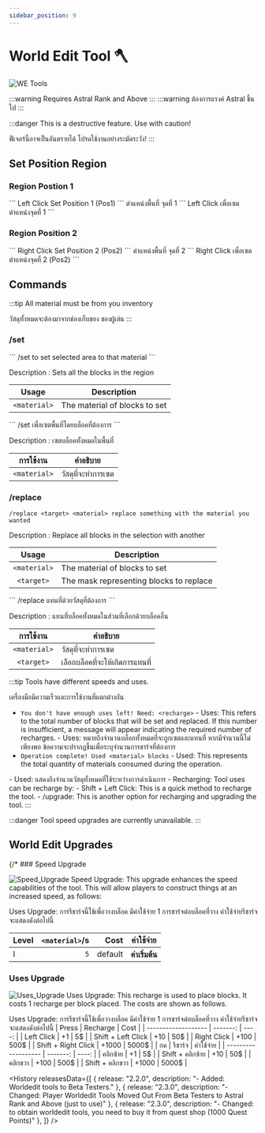 ```yaml
---
sidebar_position: 9
---
```



# World Edit Tool 🪓
<GenMetaData 
  description="A tool that helps you build and modify the world faster."
  keywords="Tool, Build, Builder, Upgrades, World edit upgrades, World edit tool, lamalia world edit, World edit lamalia"
/>

![WE Tools](\img\doc\features\we_tools\WE_Tool.gif)

<EN>
:::warning Requires Astral Rank and Above
:::
</EN>
<TH>
:::warning ต้องการแรงค์ Astral ขึ้นไป 
:::
</TH>

:::danger
<EN>This is a destructive feature. Use with caution!</EN>
<TH>ฟีเจอร์นี้อาจเป็นอันตรายได้ โปรดใช้งานอย่างระมัดระวัง!</TH>
:::

## Set Position Region


### Region Postion 1
<EN>
```
Left Click Set Position 1 (Pos1)
```
</EN>
<TH>
ตำแหน่งพื้นที่ จุดที่ 1
```
Left Click เพื่อเซตตำแหน่งจุดที่ 1
```
</TH>

### Region Position 2

<EN>
```
Right Click Set Position 2 (Pos2)
```
</EN>
<TH>
ตำแหน่งพื้นที่ จุดที่ 2
```
Right Click เพื่อเซตตำแหน่งจุดที่ 2 (Pos2)
```
</TH>



## Commands

:::tip
<EN>All material must be from you inventory</EN>
<TH>วัสดุทั้งหมดจะต้องมาจากช่องเก็บของ ของผู้เล่น</TH>
:::


### /set
<EN>
```
/set <material> to set selected area to that material
```

Description : Sets all the blocks in the region

|    Usage     | Description                   |
| :----------: | ----------------------------- |
| `<material>` | The material of blocks to set |
</EN>

<TH>
```
/set <material> เพื่อเซตพื้นที่โดยบล็อคที่ต้องการ
```

Description : เซตบล็อคทั้งหมดในพื้นที่

|  การใช้งาน   | คำอธิบาย           |
| :----------: | ------------------ |
| `<material>` | วัสดุที่จะทำการเซต |
</TH>

### /replace
<EN>

```
/replace <target> <material> replace something with the material you wanted
```

Description : Replace all blocks in the selection with another

|    Usage     | Description                             |
| :----------: | --------------------------------------- |
| `<material>` | The material of blocks to set           |
|  `<target>`  | The mask representing blocks to replace |

</EN>
<TH>
```
/replace <target> <material> แทนที่ด้วยวัสดุที่ต้องการ
```

Description : แทนที่บล็อคทั้งหมดในส่วนที่เลือกด้วยบล็อคอื่น

|  การใช้งาน   | คำอธิบาย                        |
| :----------: | ------------------------------- |
| `<material>` | วัสดุที่จะทำการเซต              |
|  `<target>`  | เลือกบล็อคที่จะให้เกิดการแทนที่ |
</TH>

:::tip
<EN>Tools have different speeds and uses.</EN>
<TH>เครื่องมือมีความเร็วและการใช้งานที่แตกต่างกัน</TH>

- `You don't have enough uses left! Need: <recharge>`
  <EN>- Uses: This refers to the total number of blocks that will be set and replaced. If this number is insufficient, a message will appear indicating the required number of recharges.</EN>
  <TH>- Uses: หมายถึงจำนวนบล็อกทั้งหมดที่จะถูกเซตและแทนที่ หากมีจำนวนนี้ไม่เพียงพอ ข้อความจะปรากฏขึ้นเพื่อระบุจำนวนการชาร์จที่ต้องการ</TH>
- `Operation complete! Used <material> blocks`
<EN>- Used: This represents the total quantity of materials consumed during the operation.</EN>
<TH>- Used: แสดงถึงจำนวนวัสดุทั้งหมดที่ใช้ระหว่างการดำเนินการ</TH>
- Recharging: Tool uses can be recharge by:
  - Shift + Left Click: This is a quick method to recharge the tool.
  - /upgrade: This is another option for recharging and upgrading the tool.
:::

:::danger
Tool speed upgrades are currently unavailable.
:::

## World Edit Upgrades

{/* ### Speed Upgrade

![Speed_Upgrade](/img/doc/features/we_tools/Speed_Upgrade.png)
<EN>Speed Upgrade: This upgrade enhances the speed capabilities of the tool. This will allow players to construct things at an increased speed, as follows:</EN>
<TH>Uses Upgrade: การรีชาร์จนี้ใช้เพื่อวางบล็อค มีค่าใช้จ่าย 1 การชาร์จต่อบล็อคที่วาง ค่าใช้จ่ายรีชาร์จจะแสดงดังต่อไปนี้</TH>

| Level | `<material>`/s |<EN>Cost</EN><TH>ค่าใช้จ่าย</TH> |
| :---- | -------------: | -------: |
| I     |            `5` |  <EN>default</EN><TH>ค่าเริ่มต้น</TH> |  */}

### Uses Upgrade

![Uses_Upgrade](/img/doc/features/we_tools/Uses_Upgrade.png)
<EN>Uses Upgrade: This recharge is used to place blocks. It costs 1 recharge per block placed. The costs are shown as follows.</EN>
<TH>Uses Upgrade: การรีชาร์จนี้ใช้เพื่อวางบล็อค มีค่าใช้จ่าย 1 การชาร์จต่อบล็อคที่วาง ค่าใช้จ่ายรีชาร์จจะแสดงดังต่อไปนี้</TH>
<EN>
| Press               | Recharge |  Cost |
| ------------------- | -------: | ----: |
| Left Click          |       +1 |    5$ |
| Shift + Left Click  |      +10 |   50$ |
| Right Click         |     +100 |  500$ |
| Shift + Right Click |    +1000 | 5000$ |
</EN>
<TH>
| กด               | รีชาร์จ |  ค่าใช้จ่าย |
| ------------------- | -------: | ----: |
| คลิกซ้าย          |       +1 |    5$ |
| Shift + คลิกซ้าย  |      +10 |   50$ |
| คลิกขวา        |     +100 |  500$ |
| Shift + คลิกขวา |    +1000 | 5000$ |
</TH>

<History releasesData={[
    { release: "2.2.0", description: "- Added: Worldedit tools to Beta Testers." },
    { release: "2.3.0", description: "- Changed: Player Worldedit Tools Moved Out From Beta Testers to Astral Rank and Above (just to use)" },
    { release: "2.3.0", description: "- Changed: to obtain worldedit tools, you need to buy it from quest shop (1000 Quest Points)" },
  ]} />